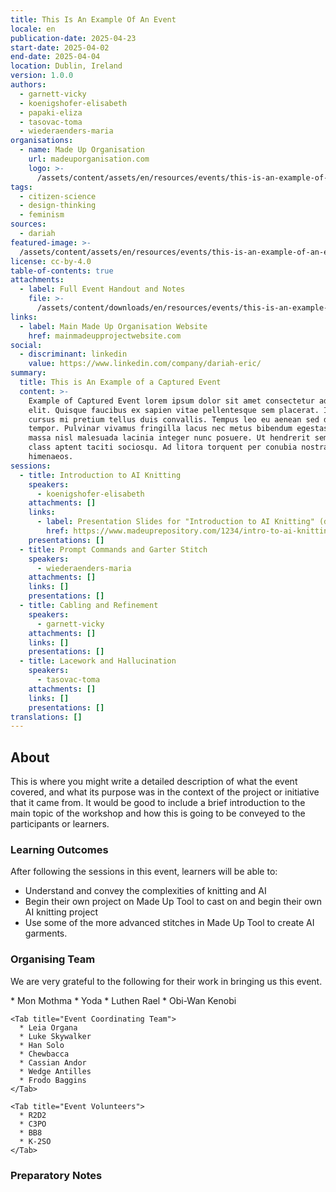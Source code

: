 ```yaml
---
title: This Is An Example Of An Event
locale: en
publication-date: 2025-04-23
start-date: 2025-04-02
end-date: 2025-04-04
location: Dublin, Ireland
version: 1.0.0
authors:
  - garnett-vicky
  - koenigshofer-elisabeth
  - papaki-eliza
  - tasovac-toma
  - wiederaenders-maria
organisations:
  - name: Made Up Organisation
    url: madeuporganisation.com
    logo: >-
      /assets/content/assets/en/resources/events/this-is-an-example-of-an-event/organisations/0/logo.jpg
tags:
  - citizen-science
  - design-thinking
  - feminism
sources:
  - dariah
featured-image: >-
  /assets/content/assets/en/resources/events/this-is-an-example-of-an-event/featured-image.jpg
license: cc-by-4.0
table-of-contents: true
attachments:
  - label: Full Event Handout and Notes
    file: >-
      /assets/content/downloads/en/resources/events/this-is-an-example-of-an-event/attachments/0/file.pdf
links:
  - label: Main Made Up Organisation Website
    href: mainmadeupprojectwebsite.com
social:
  - discriminant: linkedin
    value: https://www.linkedin.com/company/dariah-eric/
summary:
  title: This is An Example of a Captured Event
  content: >-
    Example of Captured Event lorem ipsum dolor sit amet consectetur adipiscing
    elit. Quisque faucibus ex sapien vitae pellentesque sem placerat. In id
    cursus mi pretium tellus duis convallis. Tempus leo eu aenean sed diam urna
    tempor. Pulvinar vivamus fringilla lacus nec metus bibendum egestas. Iaculis
    massa nisl malesuada lacinia integer nunc posuere. Ut hendrerit semper vel
    class aptent taciti sociosqu. Ad litora torquent per conubia nostra inceptos
    himenaeos.
sessions:
  - title: Introduction to AI Knitting
    speakers:
      - koenigshofer-elisabeth
    attachments: []
    links:
      - label: Presentation Slides for "Introduction to AI Knitting" (dummy link)
        href: https://www.madeuprepository.com/1234/intro-to-ai-knitting-slides
    presentations: []
  - title: Prompt Commands and Garter Stitch
    speakers:
      - wiederaenders-maria
    attachments: []
    links: []
    presentations: []
  - title: Cabling and Refinement
    speakers:
      - garnett-vicky
    attachments: []
    links: []
    presentations: []
  - title: Lacework and Hallucination
    speakers:
      - tasovac-toma
    attachments: []
    links: []
    presentations: []
translations: []
---
```

## About

This is where you might write a detailed description of what the event covered, and what its purpose was in the context of the project or initiative that it came from.  It would be good to include a brief introduction to the main topic of the workshop and how this is going to be conveyed to the participants or learners. &#x20;

### Learning Outcomes

After following the sessions in this event, learners will be able to:

* Understand and convey the complexities of knitting and AI
* Begin their own project on Made Up Tool to cast on and begin their own AI knitting project
* Use some of the more advanced stitches in Made Up Tool to create AI garments.

### Organising Team

We are very grateful to the following for their work in bringing us this event.

<Callout kind="none" title="Event Credits">
  <Tabs>
    <Tab title="Programme Committee">
      * Mon Mothma
      * Yoda
      * Luthen Rael
      * Obi-Wan Kenobi
    </Tab>

    <Tab title="Event Coordinating Team">
      * Leia Organa
      * Luke Skywalker
      * Han Solo
      * Chewbacca
      * Cassian Andor
      * Wedge Antilles
      * Frodo Baggins
    </Tab>

    <Tab title="Event Volunteers">
      * R2D2
      * C3PO
      * BB8
      * K-2SO
    </Tab>
  </Tabs>
</Callout>

### Preparatory Notes
